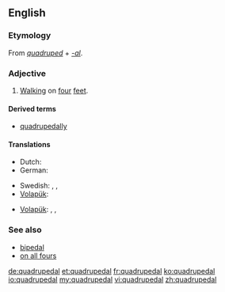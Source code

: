 ==English==

===Etymology===
From ''[[quadruped]]'' + ''[[-al]]''.

===Adjective===
{{en-adj|-}}

# [[walk|Walking]] on [[four]] [[feet]].

====Derived terms====
* [[quadrupedally]]

====Translations====
{{trans-top|walking on four feet}}
* Dutch: {{t-|nl|viervoetig}}
* German: {{t-|de|vierfüßig}}
{{trans-mid}}
* Swedish: {{t+|sv|fyrbent}},  {{t+|sv|fyrfota}},  {{t+|sv|fyrfotad}}
* [[Volapük]]: {{t+|vo|folfutik}}
{{trans-bottom}}

{{trans-top|of or pertaining to a quadruped}}
* [[Volapük]]: {{qualifier|male or female}} {{t-|vo|folfutafik}}, {{qualifier|male}} {{t-|vo|hifolfutafik}}, {{qualifier|female}} {{t-|vo|jifolfutafik}}
{{trans-mid}}
{{trans-bottom}}

===See also===
* [[bipedal]]
* [[on all fours]]

[[de:quadrupedal]]
[[et:quadrupedal]]
[[fr:quadrupedal]]
[[ko:quadrupedal]]
[[io:quadrupedal]]
[[my:quadrupedal]]
[[vi:quadrupedal]]
[[zh:quadrupedal]]